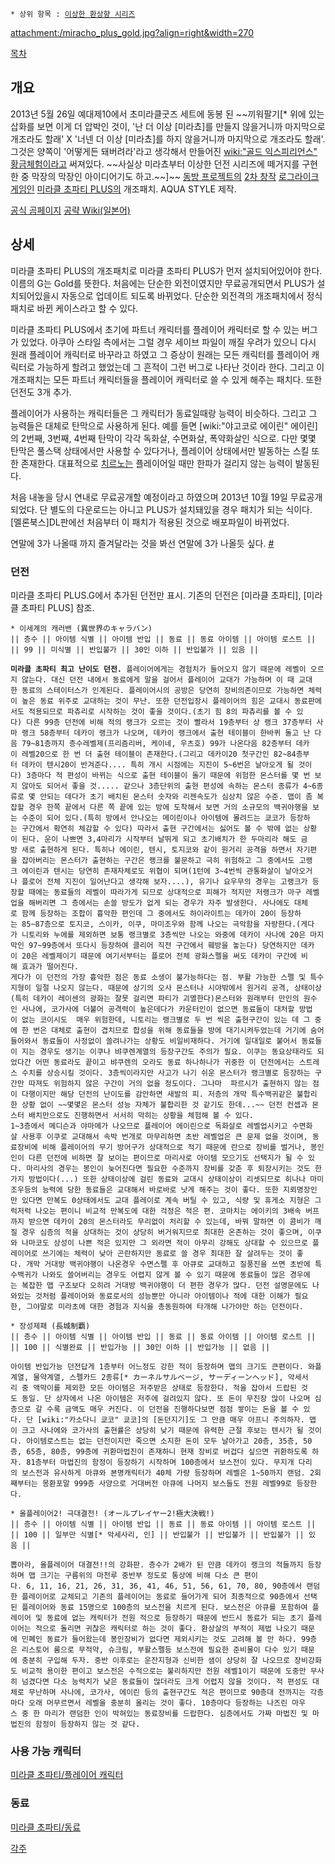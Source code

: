  * 상위 항목 : [[이상한 환상향 시리즈]]

attachment:/miracho_plus_gold.jpg?align=right&width=270

[[목차]]

== 개요 ==
2013년 5월 26일 예대제10에서 초미라클굿즈 세트에 동봉 된 ~~끼워팔기[* 위에 있는 삽화를 보면 이게 더 압박인 것이, '난 더 이상 [미라쵸]를 만들지 않을거니까 마지막으로 개조라도 할래' X '너넨 더 이상 [미라쵸]를 하지 않을거니까 마지막으로 개조라도 할래'. 그것은 양쪽이 '어떻게든 돼버려라'라고 생각해서 만들어진 [[wiki:"골드 익스피리언스" 황금체험]]이라고 써져있다. ~~사실상 미라쵸부터 이상한 던전 시리즈에 떼거지를 구현한 중 막장의 막장인 아이디어기도 하고.~~]~~ [[동방 프로젝트]]의 [[2차 창작]] [[로그라이크]] [[게임]]인 [[미라클 초파티 PLUS]]의 개조패치. AQUA STYLE 제작.

[http://www.aquastyle.org/miracho/mirapa_pluG.html 공식 곰페이지]
[http://gcwiki.jp/miraclept2/ 공략 Wiki(일본어)]

== 상세 ==
미라클 초파티 PLUS의 개조패치로 미라클 초파티 PLUS가 먼저 설치되어있어야 한다. 이름의 G는 Gold를 뜻한다. 처음에는 단순한 외전이였지만 무료공개되면서 PLUS가 설치되어있을시 자동으로 업데이트 되도록 바뀌었다. 단순한 외전격의 개조패치에서 정식패치로 바뀐 케이스라고 할 수 있다.

미라클 초파티 PLUS에서 초기에 파트너 캐릭터를 플레이어 캐릭터로 할 수 있는 버그가 있었다. 아쿠아 스타일 측에서는 그럴 경우 세이브 파일이 깨질 우려가 있으니 다시 원래 플레이어 캐릭터로 바꾸라고 하였고 그 증상이 원래는 모든 캐릭터를 플레이어 캐릭터로 가능하게 할려고 했었는데 그 흔적이 그런 버그로 나타난 것이라 한다. 그리고 이 개조패치는 모든 파트너 캐릭터들을 플레이어 캐릭터로 쓸 수 있게 해주는 패치다. 또한 던전도 3개 추가.

플레이어가 사용하는 캐릭터들은 그 캐릭터가 동료일때랑 능력이 비슷하다. 그리고 그 능력들은 대체로 탄막으로 사용하게 된다. 예를 들면 [wiki:"야고코로 에이린" 에이린]의 2번째, 3번째, 4번째 탄막이 각각 독화살, 수면화살, 폭약화살인 식으로. 다만 몇몇 탄막은 풀스택 상태에서만 사용할 수 있다거나, 플레이어 상태에서만 발동하는 스킬 또한 존재한다. 대표적으로 [[치르노]]는 플레이어일 때만 한파가 걸리지 않는 능력이 발동된다.

처음 내놓을 당시 연내로 무료공개할 예정이라고 하였으며 2013년 10월 19일 무료공개되었다. 단 별도의 다운로드는 아니고 PLUS가 설치돼있을 경우 패치가 되는 식이다. [멜론북스]DL판에선 처음부터 이 패치가 적용된 것으로 배포파일이 바뀌었다.

연말에 3가 나올때 까지 즐겨달라는 것을 봐선 연말에 3가 나올듯 싶다. [https://twitter.com/_AQUASTYLE/status/391226209910005761 #]

=== 던전 ===
미라클 초파티 PLUS.G에서 추가된 던전만 표시. 기존의 던전은 [미라클 초파티], [미라클 초파티 PLUS] 참조.

 * 이세계의 캐러밴 (異世界のキャラバン)
 || 층수 || 아이템 식별 || 아이템 반입 || 동료 || 동료 아이템 || 아이템 로스트 ||
 || 99 || 미식별 || 반입불가 || 30인 이하 || 반입불가 || 있음 ||

 '''미라클 초파티 최고 난이도 던전.''' 플레이어에게는 경험치가 들어오지 않기 때문에 레벨이 오르지 않는다. 대신 던전 내에서 동료에게 말을 걸어서 플레이어 교대가 가능하며 이 때 교대한 동료의 스테이터스가 인계된다. 플레이어시의 공방은 당연히 장비의존이므로 가능하면 체력이 높은 동료 위주로 교대하는 것이 무난. 또한 던전입장시 플레이어의 힘은 교대시 동료판에서도 적용되므로 파츄리로 시작하는 것이 좋을 것이다.(초기 힘 8의 파츄리를 볼 수 있다) 다른 99층 던전에 비해 적의 랭크가 오르는 것이 빨라서 19층부터 상 랭크 37층부터 사마 랭크 58층부터 데카이 랭크가 나오며, 데카이 랭크에서 출현 테이블이 한바퀴 돌고 난 다음 79~81층까지 층수레벨제(프리즘리버, 케이네, 우츠호) 99가 나온다음 82층부터 데카이 레벨20으로 한 번 더 출현 테이블이 존재한다.(그리고 데카이20 첫구간인 82~84층부터 데카이 텐시20이 반겨준다.... 특히 개시 시점에는 지진이 5~6번은 날아오게 될 것이다) 3층마다 적 편성이 바뀌는 식으로 출현 테이블이 돌기 때문에 위험한 몬스터를 몇 번 보지 않아도 되어서 좋을 것..... 같으나 3층단위의 출현 편성에 속하는 몬스터 종류가 4~6종류로 몇 안되는 데다가 초기 배치된 몬스터 숫자와 리젠속도가 심상치 않은 수준. 맵이 좀 복잡할 경우 한쪽 끝에서 다른 쪽 끝에 있는 방에 도착해서 보면 거의 소규모의 백귀야행을 보는 수준이 되어 있다.(특히 방에서 안나오는 메이린이나 아이템에 몰려드는 쿄코가 등장하는 구간에서 확연히 체감할 수 있다) 따라서 출현 구간에서는 싫어도 볼 수 밖에 없는 상황이 된다. 운이 나쁘면 3,4마리가 시작부터 날뛰게 되고 초기배치가 한 두마리라 해도 금방 새로 출현하게 된다. 특히나 에이린, 텐시, 토지코와 같이 원거리 공격을 하면서 자기편을 잡아버리는 몬스터가 출현하는 구간은 랭크를 불문하고 극히 위험하고 그 중에서도 고랭크 에이린과 텐시는 당연히 존재자체로도 위협이 되며(1턴에 3~4번씩 관통화살이 날아오거나 플로어 전체 지진이 일어난다고 생각해 보자....), 유기나 요우무의 경우는 고랭크가 등장할 때에는 동료들의 레벨이 따라가게 되므로 상대적으로 피해가 적지만 저랭크가 마구 레벨업을 해버리면 그 층에서는 손쓸 방도가 없게 되는 경우가 자주 발생한다. 사나에도 대체로 함께 등장하는 조합이 흉악한 편인데 그 중에서도 하이라이트는 데카이 20이 등장하는 85~87층으로 토지코, 스이카, 이쿠, 마미조우와 함께 나오는 극악함을 자랑한다.(게다가 니토리와 누에를 제외하면 보통 랭크별로 3층씩만 나오는 와중에 데카이 사나에 20은 마지막인 97~99층에서 또다시 등장하여 클리어 직전 구간에서 훼방을 놓는다) 당연하지만 데카이 20은 레벨제이기 때문에 여기서부터는 플로어 전체 광화스펠을 써도 데카이 구간에 비해 효과가 떨어진다. 
 게다가 이 던전의 가장 흉악한 점은 동료 소생이 불가능하다는 점. 부활 가능한 스펠 및 특수지형이 일절 나오지 않는다. 때문에 상기의 오사 몬스터나 시야밖에서 원거리 공격, 상태이상(특히 데카이 레이센의 광화는 잘못 걸리면 파티가 괴멸한다)몬스터와 원래부터 만인의 원수인 사나에, 코가사에 더불어 공격력이 높은데다가 카운터인이 없으면 동료들이 대처할 방법이 없는 코이시도  매우 위험한데, 니토리는 랭크별로 두 번 씩은 출현구간이 있는 데 그 중에 한 번은 대체로 출현이 겹치므로 합성을 위해 동료들을 방에 대기시켜두었는데 거기에 숨어들어와서 동료들이 사정없이 쓸려나가는 상황도 비일비재하다. 거기에 일대일로 붙어서 동료들이 지는 경우도 생기는 이쿠나 뱌쿠렌계열의 등장구간도 주의가 필요. 이쿠는 동요상태라도 되었다간 어떤 동료라도 끝이고 뱌쿠렌의 오라도 동료 하나하나가 귀중한 이 던전에서는 스트레스 수치를 상승시킬 것이다. 3층씩이라지만 사고가 나기 쉬운 몬스터가 랭크별로 등장하는 구간만 따져도 위험하지 않은 구간이 거의 없을 정도이다. 그나마  파르시가 출현하지 않는 점이 다행이지만 해당 던전의 난이도를 감안하면 새발의 피. 저층의 개막 특수백귀같은 불합리한 상황 없이 ~~몇몇은 몬스터 성능 자체가 불합리한 것 같기도 한데...~~ 던전 컨셉과 몬스터 배치만으로도 진행하면서 서서히 막히는 상황을 체험해 볼 수 있다. 
 1~3층에서 메디슨과 야마메가 나오므로 플레이어 에이린으로 독화살로 레벨업시키고 수면화살 사용후 이쿠로 교대해서 속박 번개로 마무리하면 초반 레벨업은 큰 문제 없을 것이며, 동료장비에 비해 플레이어의 무기 방어구가 상대적으로 적기 때문에 란으로 장비를 벌거나, 봉인인이 다른 던전에 비하면 잘 보이는 편이므로 마리사로 아이템 모으기도 선택지가 될 수 있다. 마리사의 경우는 봉인이 늦어진다면 필요한 수준까지 장비를 갖춘 후 퇴장시키는 것도 한가지 방법이다(...) 또한 상태이상에 걸린 동료와 교대시 상태이상이 리셋되므로 히나나 마미조우등의 능력에 당한 동료들은 교대해서 바로바로 낫게 해주는 것이 좋다. 또한 지뢰명장인만 있다면 만복도 0상태에서도 교대 플레이로 계속 버틸 수 있고, 식량 및 휴게소 지형은 그럭저럭 나오는 편이니 비교적 만복도에 대한 걱정은 적은 편. 코마치는 에이키의 3배속 버프까지 받으면 데카이 20의 몬스터라도 무리없이 처리할 수 있는데, 바꿔 말하면 이 콤비가 깨질 경우 심층의 적을 상대하는 것이 상당히 버거워지므로 최대한 온존하는 것이 좋으며, 이쿠와 나마코도 상성이 나쁜 적은 있지만 그 외라면 적이 아무리 강해도 상대할 수 있으므로 플레이어로 쓰기에는 체력이 낮아 곤란하지만 동료로 쓸 경우 최대한 잘 살려두는 것이 좋다. 개막 거대방 백귀야행이 나온경우 수면스펠 후 아큐로 교대하고 질풍진을 쓰면 초반에 특수백귀가 나와도 쓸어버리는 경우도 어렵지 않게 볼 수 있기 때문에 동료들이 많은 경우에는 복잡한 맵 구조보다 오히려 거대방 백귀야행이 더 편한 경우가 많다. 던전 설명문에도 나와있는 것처럼 플레이어와 동료로서의 성능뿐만 아니라 아이템이나 적에 대한 이해가 필요한, 그야말로 미라초에 대한 경험과 지식을 총동원하여 타개해 나가야만 하는 던전이다.


 * 장성제패 (長城制覇)
 || 층수 || 아이템 식별 || 아이템 반입 || 동료 || 동료 아이템 || 아이템 로스트 ||
 || 100 || 식별완료 || 반입가능 || 30인 이하 || 반입가능 || 없음 ||

 아이템 반입가능 던전답게 1층부터 어느정도 강한 적이 등장하며 맵의 크기도 큰편이다. 와플계열, 물약계열, 스펠카드 2종류[* カーネルサルベージ, サーディーンヘッド], 악세서리 중 액막이를 제외한 모든 아이템은 저주받은 상태로 등장한다. 적을 잡아서 드랍된 것도 동일. 단 상자에서 나온 아이템은 저주에 걸려있지 않다. 또 돈이 무진장 많이 나오며 심층으로 갈 수록 금액도 매우 커진다. 이 던전을 진행하다보면 점점 쌓이는 돈을 볼 수 있다. 단 [wiki:"카소다니 쿄코" 쿄코]의 [돈던지기]도 그 만큼 매우 아프니 주의하자. 맵이 크고 사나에와 코가사의 출현률은 상당히 낮기 때문에 유력한 근절 후보는 텐시가 될 것이다. 아이템로스트는 없는 던전이지만 죽으면 소지한 돈이 모두 날아가고 20층, 35층, 50층, 65층, 80층, 99층에 귀환마법진이 존재하니 현재 장비로 버겁다 싶으면 귀환하도록 하자. 81층부터 마법진의 함정이 등장하기 시작하며 100층에서 보스전이 있다. 무지개 다리의 보스전과 유사하게 아큐와 본명캐릭터가 40체 가량 등장하며 레벨은 1~50까지 랜덤. 2회째부터는 몽환포말 999층 사양으로 거대버전 아큐에 나머지 보스들도 전원 레벨99로 등장한다. 


 * 올플레이어2! 극대결전! (オールプレイヤー2!極大決戦!)
 || 층수 || 아이템 식별 || 아이템 반입 || 동료 || 동료 아이템 || 아이템 로스트 ||
 || 100 || 일부만 식별[* 악세사리, 인] || 반입불가 || 반입불가 || 반입불가 || 있음 ||

 뽑아라, 올플레이어 대결전!!의 강화판. 층수가 2배가 된 만큼 데카이 랭크의 적들까지 등장하며 맵 크기는 구름위의 마천루 중반부 정도로 통상에 비해 다소 큰 편이다. 6, 11, 16, 21, 26, 31, 36, 41, 46, 51, 56, 61, 70, 80, 90층에서 랜덤한 플레이어로 교체되고 기존의 플레이어는 동료로 들어가게 되어 최종적으로 90층에서 선택된 플레이어와 동료 15명으로 100층의 보스전을 치르게 된다. 보스전은 아큐를 포함하여 플레이어 및 동료에 없는 캐릭터가 전원 적으로 등장하기 때문에 반드시 동료가 되는 초기 플레이어는 적으로 돌리면 귀찮은 캐릭터로 하는 것이 좋다. 환상살의 부적이 제법 나오기 때문에 민폐인 동료가 들어왔는데 봉인장비가 없다면 제외시키는 것도 고려해 볼 만 하다. 99층은 리스토어 룸으로 무적약, 슈크림, 부활스펠등 보스전에 필요한 준비물이 다수 있기 때문에 충분히 구입해 두자. 중반 이후로는 운잔지형과 신비한 샘이 상당히 잘 나오므로 장비강화도 비교적 용이한 편이고 보스전은 수적으로는 불리하지만 전원 레벨1이기 때문에 도중만 무사히 넘겼다면 다소 능력치가 낮은 동료들이 많더라도 크게 어렵지 않을 것이다. 적 편성도 대체로 무난하며 사나에, 코가사, 에이린 등의 출현구간도 적은 편이므로 90층대 전까지는 각층마다 오래 머무르면서 레벨을 충분히 올리는 것이 좋다. 10층마다 등장하는 나즈린 마우스 중 한 마리가 랜덤한 인이 박혀있는 동료장비를 드랍한다. 심층에서도 가짜 마법진 및 마법진의 함정이 등장하지 않는 것 같다.

=== 사용 가능 캐릭터 ===
[[미라클 초파티/플레이어 캐릭터]] 

=== 동료 ===
[[미라클 초파티/동료]]
 
[[각주]]
